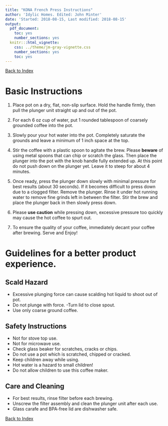 ```yaml
---
title: "KONA French Press Instructions"
author: 'Idylic Homes. Edited: John Minter'
date: 'Started: 2018-08-15, Last modified: 2018-08-15'
output:
  pdf_document:
    toc: yes
    number_sections: yes
  knitr:::html_vignette:
    css: ../theme/jm-gray-vignette.css
    number_sections: yes
    toc: yes
---
```

[Back to Index](../README.html)

# Basic Instructions

1. Place pot on a dry, flat, non-slip surface. Hold the handle firmly, then pull the plunger unit straight up and out of the pot.

2. For each 6 oz cup of water, put 1 rounded tablespoon of coarsely grounded coffee into the pot.

3. Slowly pour your hot water into the pot. Completely saturate the grounds and leave a minimum of 1 inch space at the top.

4. Stir the coffee with a plastic spoon to agitate the brew. Please **beware** of using metal spoons that can chip or scratch the glass. Then place the plunger into the pot with the knob handle fully extended up. At this point do not push down on the plunger yet. Leave it to steep for about 4 minutes.

5. Once ready, press the plunger down slowly with minimal pressure for best results (about 30 seconds). If it becomes difficult to press down due to a clogged filter. Remove the plunger. Rinse it under hot running water to remove fine grinds left in between the filter. Stir the brew and place the plunger back in then slowly press down.

6. Please **use caution** while pressing down, excessive pressure too quickly may cause the hot coffee to spurt out.

7. To ensure the quality of your coffee, immediately decant your coffee after brewing. Serve and Enjoy!

# Guidelines for a better product experience.

## Scald Hazard
- Excessive plunging force can cause scalding hot liquid to shoot out of pot.
- Do not plunge with force.
-Turn lid to close spout.
- Use only coarse ground coffee.

## Safety Instructions

- Not for stove top use.
- Not for microwave use.
- Check glass beaker for scratches, cracks or chips.
- Do not use a pot which is scratched, chipped or cracked.
- Keep children away while using.
- Hot water is a hazard to small children!
- Do not allow children to use this coffee maker.

## Care and Cleaning
- For best results, rinse filter before each brewing.
- Unscrew the filter assembly and clean the plunger unit after each use.
- Glass carafe and BPA-free lid are dishwasher safe.


[Back to Index](../README.html)